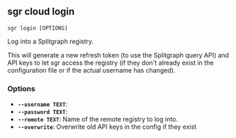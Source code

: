 
## sgr cloud login

```sgr login [OPTIONS] ```

Log into a Splitgraph registry.

This will generate a new refresh token (to use the Splitgraph query API)
and API keys to let sgr access the registry (if they don't already exist
in the configuration file or if the actual username has changed).

### Options

  * **`--username TEXT`**: 
  * **`--password TEXT`**: 
  * **`--remote TEXT`**: Name of the remote registry to log into.
  * **`--overwrite`**: Overwrite old API keys in the config if they exist
